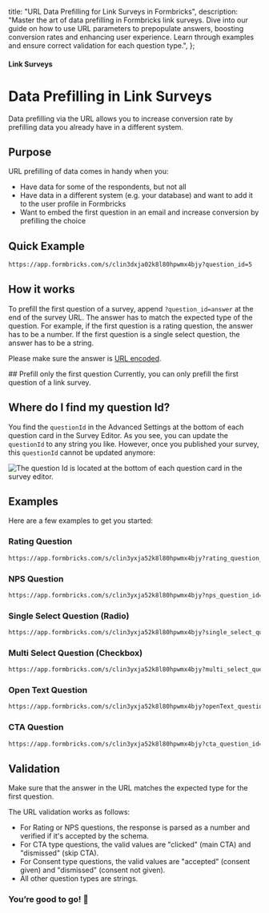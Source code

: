 

  title: "URL Data Prefilling for Link Surveys in Formbricks",
  description: "Master the art of data prefilling in Formbricks link surveys. Dive into our guide on how to use URL parameters to prepopulate answers, boosting conversion rates and enhancing user experience. Learn through examples and ensure correct validation for each question type.",
};

#### Link Surveys

# Data Prefilling in Link Surveys

Data prefilling via the URL allows you to increase conversion rate by prefilling data you already have in a different system.

## Purpose

URL prefilling of data comes in handy when you:

- Have data for some of the respondents, but not all
- Have data in a different system (e.g. your database) and want to add it to the user profile in Formbricks
- Want to embed the first question in an email and increase conversion by prefilling the choice

## Quick Example

<CodeGroup title="Example URL">

```sh
https://app.formbricks.com/s/clin3dxja02k8l80hpwmx4bjy?question_id=5
```

</CodeGroup>

## How it works

To prefill the first question of a survey, append `?question_id=answer` at the end of the survey URL. The answer has to match the expected type of the question. For example, if the first question is a rating question, the answer has to be a number. If the first question is a single select question, the answer has to be a string.

Please make sure the answer is [URL encoded](https://www.urlencoder.org/).

<Note>
  ## Prefill only the first question 
  Currently, you can only prefill the first question of a link survey.
</Note>

## Where do I find my question Id?

You find the `questionId` in the Advanced Settings at the bottom of each question card in the Survey Editor. As you see, you can update the `questionId` to any string you like. However, once you published your survey, this `questionId` cannot be updated anymore:

<Image
  src={QuestionId}
  alt="The question Id is located at the bottom of each question card in the survey editor."
  quality="100"
  className="rounded-lg max-w-full  "
/>

## Examples

Here are a few examples to get you started:

### Rating Question

<CodeGroup title="Translates to 5 stars / points / emojis">

```sh
https://app.formbricks.com/s/clin3yxja52k8l80hpwmx4bjy?rating_question_id=5
```

</CodeGroup>

### NPS Question

<CodeGroup title="Translates to an NPS rating of 10">

```sh
https://app.formbricks.com/s/clin3yxja52k8l80hpwmx4bjy?nps_question_id=10
```

</CodeGroup>

### Single Select Question (Radio)

<CodeGroup title="Chooses the option 'Very disappointed' in the single select question. The string has to be identical to the option in your question">

```sh
https://app.formbricks.com/s/clin3yxja52k8l80hpwmx4bjy?single_select_question_id=Very%20disappointed
```

</CodeGroup>

### Multi Select Question (Checkbox)

<CodeGroup title="Selects three options 'Sun, Palms and Beach' in the multi select question. The strings have to be identical to the options in your question">

```sh
https://app.formbricks.com/s/clin3yxja52k8l80hpwmx4bjy?multi_select_question_id=Sun%2CPalms%2CBeach
```

</CodeGroup>

### Open Text Question

<CodeGroup title="Adds 'I love Formbricks' as the answer to the open text question">

```sh
https://app.formbricks.com/s/clin3yxja52k8l80hpwmx4bjy?openText_question_id=I%20love%20Formbricks
```

</CodeGroup>

### CTA Question

<CodeGroup title="Adds 'clicked' as the answer to the CTA question. Alternatively, you can set it to 'dismissed' to skip the question.">

```txt
https://app.formbricks.com/s/clin3yxja52k8l80hpwmx4bjy?cta_question_id=clicked
```

</CodeGroup>

## Validation

Make sure that the answer in the URL matches the expected type for the first question.

The URL validation works as follows:

- For Rating or NPS questions, the response is parsed as a number and verified if it's accepted by the schema.
- For CTA type questions, the valid values are "clicked" (main CTA) and "dismissed" (skip CTA).
- For Consent type questions, the valid values are "accepted" (consent given) and "dismissed" (consent not given).
- All other question types are strings.

### You’re good to go! 🎉
